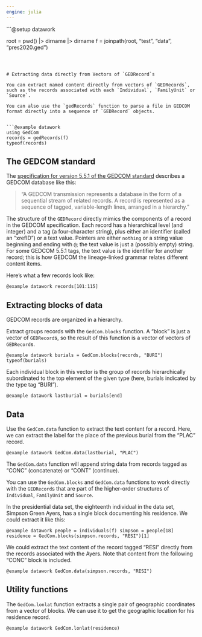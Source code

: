 ```yaml
---
engine: julia
---
```



```@setup datawork

root = pwd() |> dirname |> dirname
f = joinpath(root, "test", "data", "pres2020.ged")

```



# Extracting data directly from Vectors of `GEDRecord`s

You can extract named content directly from vectors of `GEDRecords`, such as the records associated with each `Individual`, `FamilyUnit` or `Source`.

You can also use the `gedRecords` function to parse a file in GEDCOM format directly into a sequence of `GEDRecord` objects.  


```@example datawork
using GedCom
records = gedRecords(f)
typeof(records)
```

## The GEDCOM standard

The [specification for version 5.5.1 of the GEDCOM standard](https://gedcom.io/specifications/ged551.pdf) describes a GEDCOM database like this:


> "A GEDCOM transmission represents a database in the form of a sequential stream of related records. A record is represented as a sequence of tagged, variable-length lines, arranged in a hierarchy."

The structure of the `GEDRecord` directly mimics the components of a record in the GEDCOM specification.  Each record has a hierarchical level (and integer) and a tag (a four-character string), plus either an identifier (called an "xrefID") or a text value.  Pointers are either `nothing` or a string value beginning and ending with `@`; the text value is just a (possibly empty) string.  For some GEDCOM 5.5.1 tags, the text value is the identifier for another record; this is how GEDCOM the lineage-linked grammar relates different content items.

Here's what a few records look like:

```@example datawork
records[101:115]
```


## Extracting blocks of data

GEDCOM records are organized in a hierarchy.  

Extract groups records with the `GedCom.blocks` function.  A "block" is just a vector of `GEDRecord`s, so the result of this function is a vector of vectors of `GEDRecord`s.

```@example datawork
burials = GedCom.blocks(records, "BURI")
typeof(burials)
```

Each individual block in this vector is the group of records hierarchically subordinated to the top element of the given type (here, burials indicated by the type tag "BURI").

```@example datawork
lastburial = burials[end]
```

## Data

Use the `GedCom.data` function to extract the text content for a record.  Here, we can extract the label for the place of the previous burial from the "PLAC" record.

```@example datawork
GedCom.data(lastburial, "PLAC")
```

The `GedCom.data` function will append string data from records tagged as "CONC" (concatenate) or "CONT" (continue).

You can use the `GedCom.blocks` and `GedCom.data` functions to work directly with the `GEDRecord`s that are part of the higher-order structures of `Individual`, `FamilyUnit` and `Source`.

In the presidential data set, the eighteenth individual in the data set, Simpson Green Ayers, has a single block documenting his residence.  We could extract it like this:

```@example datawork
people = individuals(f)
simpson = people[18]
residence = GedCom.blocks(simpson.records, "RESI")[1]
```

We could extract the text content of the record tagged "RESI"  directly from the records associated with the Ayers. Note that content from the following "CONC" block is included.

```@example datawork
GedCom.data(simpson.records, "RESI")
```

## Utility functions

The `GedCom.lonlat` function extracts a single pair of geographic coordinates from a vector of blocks.  We can use it to get the geographic location for his residence record.

```@example datawork
GedCom.lonlat(residence)
```